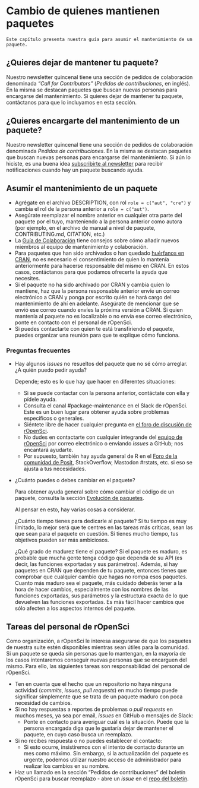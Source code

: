 # Cambio de quienes mantienen paquetes  {#changing-maintainers}

```block
Este capítulo presenta nuestra guía para asumir el mantenimiento de un paquete.
```

## ¿Quieres dejar de mantener tu paquete? {#do-you-want-to-give-up-maintenance-of-your-package}

Nuestro newsletter quincenal tiene una sección de pedidos de colaboración denominada *"Call for Contributors"* (*Pedidos de contribuciones*, en inglés). En la misma se destacan paquetes que buscan nuevas personas para encargarse del mantenimiento. Si quieres dejar de mantener tu paquete, contáctanos para que lo incluyamos en esta sección.

## ¿Quieres encargarte del mantenimiento de un paquete? {#do-you-want-to-take-over-maintenance-of-a-package}

Nuestro newsletter quincenal tiene una sección de pedidos de colaboración denominada *Pedidos de contribuciones*. En la misma se destacan paquetes que buscan nuevas personas para encargarse del mantenimiento. Si aún lo hiciste, es una buena idea [subscribirte al newsletter](https://news.ropensci.org/) para recibir notificaciones cuando hay un paquete buscando ayuda.

## Asumir el mantenimiento de un paquete {#taking-over-maintenance-of-a-package}

- Agrégate en el archivo DESCRIPTION, con rol `role = c("aut", "cre")` y cambia el rol de la persona anterior a `role = c("aut")`.
- Asegúrate reemplazar el nombre anterior en cualquier otra parte del paquete por el tuyo, manteniendo a la persona anterior como autora (por ejemplo, en el archivo de manual a nivel de paquete, CONTRIBUTING.md, CITATION, etc.)
- La [Guía de Colaboración](#collaboration) tiene consejos sobre cómo añadir nuevos miembros al equipo de mantenimiento y colaboración.
- Para paquetes que han sido archivados o han quedado [huérfanos en CRAN](https://cran.r-project.org/src/contrib/Orphaned/README), no es necesario el consentimiento de quien lo mantenía anteriormente para hacerse responsable del mismo en CRAN. En estos casos, contáctanos para que podamos ofrecerte la ayuda que necesites.
- Si el paquete no ha sido archivado por CRAN y cambia quien lo mantiene, haz que la persona responsable anterior envíe un correo electrónico a CRAN y ponga por escrito quién se hará cargo del mantenimiento de ahí en adelante. Asegúrate de mencionar que se envió ese correo cuando envíes la próxima versión a CRAN. Si quien mantenía al paquete no es localizable o no envía ese correo electrónico, ponte en contacto con el personal de rOpenSci.
- Si puedes contactarte con quien te está transfiriendo el paquete, puedes organizar una reunión para que te explique cómo funciona.

### Preguntas frecuentes {#faq-for-new-maintainers}

- Hay algunos *issues* no resueltos del paquete que no sé cómo arreglar. ¿A quién puedo pedir ayuda?
  
  Depende; esto es lo que hay que hacer en diferentes situaciones:
  
  - Si se puede contactar con la persona anterior, contáctate con ella y pídele ayuda.
  - Consulta el canal #package-maintenance en el Slack de rOpenSci. Este es un buen lugar para obtener ayuda sobre problemas específicos o generales.
  - Siéntete libre de hacer cualquier pregunta en [el foro de discusión de rOpenSci](https://discuss.ropensci.org/c/package-development/29).
  - No dudes en contactarte con cualquier integrande del [equipo de rOpenSci](https://ropensci.org/about/#team) por correo electrónico o enviando *issues* a GitHub; nos encantará ayudarte.
  - Por supuesto, también hay ayuda general de R en el [Foro de la comunidad de Posit](https://community.rstudio.com/), StackOverflow, Mastodon #rstats, etc. si eso se ajusta a tus necesidades.

- ¿Cuánto puedes o debes cambiar en el paquete?
  
  Para obtener ayuda general sobre cómo cambiar el código de un paquete, consulta la sección [Evolución de paquetes](#evolution).
  
  Al pensar en esto, hay varias cosas a considerar.
  
  ¿Cuánto tiempo tienes para dedicarle al paquete? Si tu tiempo es muy limitado, lo mejor será que te centres en las tareas más críticas, sean las que sean para el paquete en cuestión. Si tienes mucho tiempo, tus objetivos pueden ser más ambiciosos.
  
  ¿Qué grado de madurez tiene el paquete? Si el paquete es maduro, es probable que mucha gente tenga código que dependa de su API (es decir, las funciones exportadas y sus parámetros). Además, si hay paquetes en CRAN que dependen de tu paquete, entonces tienes que comprobar que cualquier cambio que hagas no rompa esos paquetes. Cuanto más maduro sea el paquete, más cuidado deberás tener a la hora de hacer cambios, especialmente con los nombres de las funciones exportadas, sus parámetros y la estructura exacta de lo que devuelven las funciones exportadas. Es más fácil hacer cambios que sólo afecten a los aspectos internos del paquete.

## Tareas del personal de rOpenSci {#tasks-for-ropensci-staff}

Como organización, a rOpenSci le interesa asegurarse de que los paquetes de nuestra suite estén disponibles mientras sean útiles para la comunidad. Si un paquete se queda sin personas que lo mantengan, en la mayoría de los casos intentaremos conseguir nuevas personas que se encarguen del mismo. Para ello, las siguientes tareas son responsabilidad del personal de rOpenSci.

- Ten en cuenta que el hecho que un repositorio no haya ninguna actividad (*commits*, *issues*, *pull requests*) en mucho tiempo puede significar simplemente que se trata de un paquete maduro con poca necesidad de cambios.
- Si no hay respuestas a reportes de problemas o *pull requests* en muchos meses, ya sea por email, *issues* en GitHub o mensajes de Slack:
  - Ponte en contacto para averiguar cuál es la situación. Puede que la persona encargada diga que le gustaría dejar de mantener el paquete, en cuyo caso busca un reemplazo.
- Si no recibes respuesta o no puedes establecer el contacto:
  - Si esto ocurre, insistiremos con el intento de contacto durante un mes como máximo. Sin embargo, si la actualización del paquete es urgente, podemos utilizar nuestro acceso de administrador para realizar los cambios en su nombre.
- Haz un llamado en la sección "Pedidos de contribuciones" del boletín rOpenSci para buscar reemplazo - abre un *issue* en el [repo del boletín](https://github.com/ropensci/monthly/).


